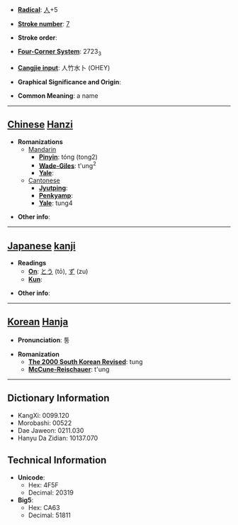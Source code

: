 * '''[[Wiktionary:Chinese radical index| Radical]]''': [[Wiktionary:Chinese radical index 人|人]]+5

* '''[[Wiktionary:Chinese total strokes index|Stroke number]]''': [[Wiktionary:Chinese total strokes index 7|7]]

* '''Stroke order''': 

* '''[[Wiktionary:Chinese four corner index|Four-Corner System]]''': 2723<sub>3</sub>

* '''[[Wiktionary:Chinese Cangjie index|Cangjie input]]''': 人竹水卜 (OHEY)

* '''Graphical Significance and Origin''': 

* '''Common Meaning''': a name

----

== [[Chinese]] [[Hanzi]] ==

* '''Romanizations'''
** [[Mandarin]]
*** '''[[Pinyin]]''': tóng (tong2)
*** '''[[Wade-Giles]]''': t'ung<sup>2</sup>
*** '''[[Yale]]''': 
**[[Cantonese]]
***'''[[Jyutping]]''':
***'''[[Penkyamp]]''': 
***'''[[Yale]]''': tung4

* '''Other info''': 

----

== [[Japanese]] [[kanji]] ==

* '''Readings'''
** '''[[On]]''': [[とう]] (tō), [[ず]] (zu)
** '''[[Kun]]''': 

* '''Other info''':  

----

== [[Korean]] [[Hanja]] ==

* '''Pronunciation''': 퉁

* '''Romanization'''
** '''[[The 2000 South Korean Revised Romanization|The 2000 South Korean Revised]]''': tung
** '''[[McCune-Reischauer]]''': t'ung

----

== Dictionary Information ==

* KangXi: 0099.120
* Morobashi: 00522
* Dae Jaweon: 0211.030
* Hanyu Da Zidian: 10137.070

== Technical Information ==

* '''Unicode''':
** Hex: 4F5F
** Decimal: 20319
* '''Big5''':
** Hex: CA63
** Decimal: 51811